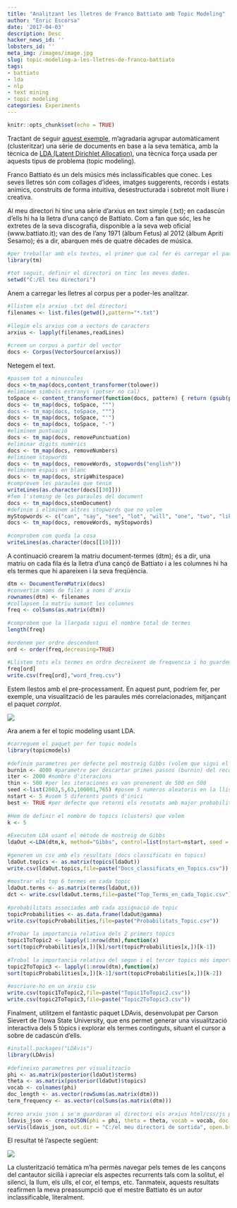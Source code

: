 ```yaml
---
title: "Analitzant les lletres de Franco Battiato amb Topic Modeling"
author: "Enric Escorsa"
date: '2017-04-03'
description: Desc
hacker_news_id: ''
lobsters_id: ''
meta_img: /images/image.jpg
slug: topic-modeling-a-les-lletres-de-franco-battiato
tags:
- battiato
- lda
- nlp
- text mining
- topic modeling
categories: Experiments
---
```



```r
knitr::opts_chunk$set(echo = TRUE)
```

Tractant de seguir [aquest exemple](https://eight2late.wordpress.com/2015/09/29/a-gentle-introduction-to-topic-modeling-using-r/), m’agradaria agrupar automàticament (clusteritzar) una sèrie de documents en base a la seva temàtica, amb la tècnica de [LDA (Latent Dirichlet Allocation)](https://en.wikipedia.org/wiki/Latent_Dirichlet_allocation), una tècnica força usada per aquests tipus de problema (topic modeling).

Franco Battiato és un dels músics més inclassificables que conec. Les seves lletres són com collages d’idees, imatges suggerents, records i estats anímics, construits de forma intuitiva, desestructurada i sobretot molt lliure i creativa.

Al meu directori hi tinc una sèrie d’arxius en text simple (.txt); en cadascún d’ells hi ha la lletra d’una cançó de Battiato. Com a fan que sóc, les he extretes de la seva discografia, disponible a la seva web oficial (www.battiato.it); van des de l’any 1971 (àlbum Fetus) al 2012 (àlbum Apriti Sesamo); és a dir, abarquen més de quatre dècades de música.

```r
#per treballar amb els textos, el primer que cal fer és carregar el paquet de textmining
library(tm)
 
#tot seguit, definir el directori on tinc les meves dades.
setwd("C:/El teu directori")
```
 

Anem a carregar les lletres al corpus per a poder-les analitzar.

```r
#llistem els arxius .txt del directori
filenames <- list.files(getwd(),pattern="*.txt")
 
#llegim els arxius com a vectors de caracters
arxius <- lapply(filenames,readLines)
 
#creem un corpus a partir del vector
docs <- Corpus(VectorSource(arxius))
```

Netegem el text.

```r
#passem tot a minuscules
docs <-tm_map(docs,content_transformer(tolower))
#eliminem simbols estranys (potser no cal)
toSpace <- content_transformer(function(docs, pattern) { return (gsub(pattern, " ", docs))})
docs <- tm_map(docs, toSpace, """)
docs <- tm_map(docs, toSpace, """)
docs <- tm_map(docs, toSpace, "'")
docs <- tm_map(docs, toSpace, "-")
#eliminem puntuació
docs <- tm_map(docs, removePunctuation)
#eliminar digits numèrics
docs <- tm_map(docs, removeNumbers)
#eliminem stopwords
docs <- tm_map(docs, removeWords, stopwords("english"))
#eliminem espais en blanc
docs <- tm_map(docs, stripWhitespace)
#comprovem les paraules que tenim
writeLines(as.character(docs[[30]]))
#fem l'steming de les paraules del document
docs <- tm_map(docs,stemDocument)
#definim i eliminem altres stopwords que no volem
myStopwords <- c("can", "say", "see", "lot", "will", "one", "two", "like", "get", "even ")
docs <- tm_map(docs, removeWords, myStopwords)
 
#comprobem com queda la cosa
writeLines(as.character(docs[[10]]))
```

A continuació  crearem la matriu document-termes (dtm); és a dir, una matriu on cada fila és la lletra d’una cançó de Battiato i a les columnes hi ha els termes que hi apareixen  i la seva freqüència.

```r
dtm <- DocumentTermMatrix(docs)
#convertim noms de files a noms d'arxiu
rownames(dtm) <- filenames
#collapsem la matriu sumant les columnes
freq <- colSums(as.matrix(dtm))
 
#comprobem que la llargada sigui el nombre total de termes
length(freq)
 
#ordenem per ordre descendent
ord <- order(freq,decreasing=TRUE)
 
#Llistem tots els termes en ordre decreixent de frequencia i ho guardem en un csv
freq[ord]
write.csv(freq[ord],"word_freq.csv")
```

Estem llestos amb el pre-processament. En aquest punt, podríem fer, per exemple, una visualització de les paraules més correlacionades, mitjançant el paquet _corrplot_.

![](/blog/2017-04-03-topic-modeling-a-les-lletres-de-franco-battiato_files/battiato_corr.png)

Ara anem a fer el topic modeling usant LDA.

```r
#carreguem el paquet per fer topic models
library(topicmodels)
 
#definim parametres per defecte pel mostreig Gibbs (volem que sigui el màxim aleatori).
burnin <- 4000 #parametre per descartar primes passos (burnin) del recorregut de presa de mostra
iter <- 2000 #nombre d'iteracions
thin <- 500 #per les iteraciones es van prenenent de 500 en 500
seed <-list(2003,5,63,100001,765) #posem 5 numeros aleatoris en la llista seed
nstart <- 5 #usem 5 diferents punts d'inici
best <- TRUE #per defecte que retorni els resutats amb major probabilitat
 
#Hem de definir el nombre de topics (clusters) que volem
k <- 5
 
#Executem LDA usant el mètode de mostreig de Gibbs
ldaOut <-LDA(dtm,k, method="Gibbs", control=list(nstart=nstart, seed = seed, best=best, burnin = burnin, iter = iter, thin=thin))
 
#generem un csv amb els resultats (docs classificats en topics)
ldaOut.topics <- as.matrix(topics(ldaOut))
write.csv(ldaOut.topics,file=paste("Docs_classificats_en_Topics.csv"))
 
#mostrar els top 6 termes en cada topic
ldaOut.terms <- as.matrix(terms(ldaOut,6))
dct <- write.csv(ldaOut.terms,file=paste("Top_Terms_en_cada_Topic.csv"))
 
#probabilitats associades amb cada assignació de topic
topicProbabilities <- as.data.frame(ldaOut@gamma)
write.csv(topicProbabilities,file=paste("Probabilitats_Topic.csv"))
 
#Trobar la importancia relativa dels 2 primers topics
topic1ToTopic2 <- lapply(1:nrow(dtm),function(x)
sort(topicProbabilities[x,])[k]/sort(topicProbabilities[x,])[k-1])
 
#Trobal la importancia relativa del segon i el tercer topics més importants
topic2ToTopic3 <- lapply(1:nrow(dtm),function(x)
sort(topicProbabilities[x,])[k-1]/sort(topicProbabilities[x,])[k-2])
 
#escriure-ho en un arxiu csv
write.csv(topic1ToTopic2,file=paste("Topic1ToTopic2.csv"))
write.csv(topic2ToTopic3,file=paste("Topic2ToTopic3.csv"))
```

Finalment, utilitzem el fantàstic paquet LDAvis, desenvolupat per Carson Sievert de l’Iowa State University, que ens permet generar una visualització interactiva dels 5 tòpics i explorar els termes continguts, situant el cursor a sobre de cadascún d’ells.

```r
#install.packages("LDAvis")
library(LDAvis)
 
#defineixo parametres per visualitzacio
phi <- as.matrix(posterior(ldaOut)$terms)
theta <- as.matrix(posterior(ldaOut)$topics)
vocab <- colnames(phi)
doc_length <- as.vector(rowSums(as.matrix(dtm)))
term_frequency <- as.vector(colSums(as.matrix(dtm)))
 
#creo arxiu json i se'm guardaran al directori els arxius html/css/js per poder-ho veure com una pagina web
ldavis_json <- createJSON(phi = phi, theta = theta, vocab = vocab, doc.length = doc_length, term.frequency = term_frequency)
serVis(ldavis_json, out.dir = "C:/el meu directori de sortida", open.browser = FALSE)
```

El resultat té l’aspecte següent:

![](/blog/2017-04-03-topic-modeling-a-les-lletres-de-franco-battiato_files/gif4.gif)

La clusterització temàtica m’ha permès navegar pels temes de les cançons del cantautor sicilià i apreciar els aspectes recurrents tals com la solitut, el silenci, la llum, els ulls, el cor, el temps, etc. Tanmateix, aquests resultats reafirmen la meva preassumpció que el mestre Battiato és un autor inclassificable, literalment.
